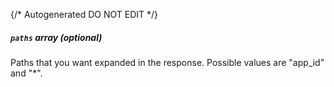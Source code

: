 {/* Autogenerated DO NOT EDIT  */}
##### `paths` _array (optional)_
Paths that you want expanded in the response. Possible values are "app_id" and "\*".


